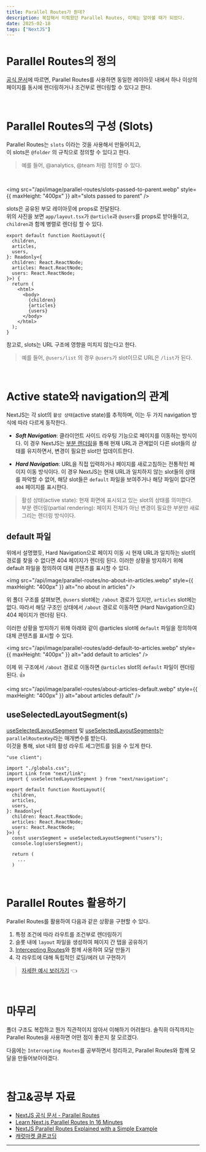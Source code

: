 ```yaml
---
title: Parallel Routes가 뭔데?
description: 복잡해서 미뤄왔던 Parallel Routes, 이제는 알아볼 때가 되었다.
date: 2025-02-18
tags: ["NextJS"]
---
```


# Parallel Routes의 정의

[공식 문서](https://nextjs.org/docs/app/building-your-application/routing/parallel-routes)에 따르면, Parallel Routes를 사용하면 동일한 레이아웃 내에서 하나 이상의 페이지를 동시에 렌더링하거나 조건부로 렌더링할 수 있다고 한다.

<br />

# Parallel Routes의 구성 (Slots)

Parallel Routes는 `slots` 이라는 것을 사용해서 만들어지고,  
이 slots은 `@folder` 의 규칙으로 정의할 수 있다고 한다.

> 예를 들어, @analytics, @team 처럼 정의할 수 있다.

<br />

<img
  src="/api/image/parallel-routes/slots-passed-to-parent.webp"
  style={{ maxHeight: "400px" }}
  alt="slots passed to parent"
/>

slots은 공유된 부모 레이아웃에 props로 전달된다.  
위의 사진을 보면 `app/layout.tsx`가 `@article`과 `@users`를 props로 받아들이고, `children`과 함께 병렬로 렌더링 할 수 있다.

```tsx {7-8,14-15} showLineNumbers title="app/layout.tsx"
export default function RootLayout({
  children,
  articles,
  users,
}: Readonly<{
  children: React.ReactNode;
  articles: React.ReactNode;
  users: React.ReactNode;
}>) {
  return (
    <html>
      <body>
        {children}
        {articles}
        {users}
      </body>
    </html>
  );
}
```

참고로, slots는 URL 구조에 영향을 미치지 않는다고 한다.

> 예를 들어, `@users/list` 의 경우 `@users`가 slot이므로 URL은 `/list`가 된다.

<br />

# Active state와 navigation의 관계

NextJS는 각 slot의 `활성 상태`(active state)를 추적하며, 이는 두 가지 navigation 방식에 따라 다르게 동작한다.

- **_Soft Navigation_**: 클라이언트 사이드 라우팅 기능으로 페이지를 이동하는 방식이다. 이 경우 NextJS는 [부분 렌더링](https://nextjs.org/docs/app/building-your-application/routing/linking-and-navigating#4-partial-rendering)을 통해 현재 URL과 관계없이 다른 slot들의 상태를 유지하면서, 변경이 필요한 slot만 업데이트한다.

- **_Hard Navigation_**: URL을 직접 입력하거나 페이지를 새로고침하는 전통적인 페이지 이동 방식이다. 이 경우 NextJS는 현재 URL과 일치하지 않는 slot들의 상태를 파악할 수 없어, 해당 slot들은 `default` 파일을 보여주거나 해당 파일이 없다면 `404` 페이지를 표시한다.

> 활성 상태(active state): 현재 화면에 표시되고 있는 slot의 상태를 의미한다.  
> 부분 렌더링(partial rendering): 페이지 전체가 아닌 변경이 필요한 부분만 새로 그리는 렌더링 방식이다.

## default 파일

위에서 설명했듯, Hard Navigation으로 페이지 이동 시 현재 URL과 일치하는 slot의 경로를 찾을 수 없다면 404 페이지가 렌더링 된다. 이러한 상황을 방지하기 위해 default 파일을 정의하여 대체 콘텐츠를 표시할 수 있다.

<img
  src="/api/image/parallel-routes/no-about-in-articles.webp"
  style={{ maxHeight: "400px" }}
  alt="no about in articles"
/>

위 폴더 구조를 살펴보면, `@users` slot에는 `/about` 경로가 있지만, `articles` slot에는 없다. 따라서 해당 구조인 상태에서 `/about` 경로로 이동하면 (Hard Navigation으로) 404 페이지가 렌더링 된다.

이러한 상황을 방지하기 위해 아래와 같이 @articles slot에 `default` 파일을 정의하여 대체 콘텐츠를 표시할 수 있다.

<img
  src="/api/image/parallel-routes/add-default-to-articles.webp"
  style={{ maxHeight: "400px" }}
  alt="add default to articles"
/>

이제 위 구조에서 `/about` 경로로 이동하면 `@articles` slot의 `default` 파일이 렌더링
된다. 👍

<img
  src="/api/image/parallel-routes/about-articles-default.webp"
  style={{ maxHeight: "400px" }}
  alt="about articles default"
/>

## useSelectedLayoutSegment(s)

[useSelectedLayoutSegment](https://nextjs.org/docs/app/api-reference/functions/use-selected-layout-segment) 및 [useSelectedLayoutSegments](https://nextjs.org/docs/app/api-reference/functions/use-selected-layout-segments)는 `parallelRoutesKey`라는 매개변수를 받는다.  
이것을 통해, slot 내의 활성 라우트 세그먼트를 읽을 수 있게 한다.

```tsx {1,16} showLineNumbers title="app/layout.tsx"
"use client";

import "./globals.css";
import Link from "next/link";
import { useSelectedLayoutSegment } from "next/navigation";

export default function RootLayout({
  children,
  articles,
  users,
}: Readonly<{
  children: React.ReactNode;
  articles: React.ReactNode;
  users: React.ReactNode;
}>) {
  const usersSegment = useSelectedLayoutSegment("users");
  console.log(usersSegment);

  return (
    ...
  )
```

<br />

# Parallel Routes 활용하기

Parallel Routes를 활용하여 다음과 같은 상황을 구현할 수 있다.

1. 특정 조건에 따라 라우트를 조건부로 렌더링하기
2. 슬롯 내에 `layout` 파일을 생성하여 페이지 간 탭을 공유하기
3. [Intercepting Routes](https://nextjs.org/docs/app/building-your-application/routing/intercepting-routes)와 함께 사용하여 모달 만들기
4. 각 라우트에 대해 독립적인 로딩/에러 UI 구현하기

> [자세한 예시 보러가기](http://nextjs.org/docs/app/building-your-application/routing/parallel-routes#examples) 👈

<br />

# 마무리

폴더 구조도 복잡하고 뭔가 직관적이지 않아서 이해하기 어려웠다. 솔직히 아직까지는 Parallel Routes을 사용하면 어떤 점이 좋은지 잘 모르겠다.

다음에는 `Intercepting Routes`를 공부하면서 정리하고, Parallel Routes와 함께 모달을 만들어보아야겠다.

<br />

# 참고&공부 자료

- [NextJS 공식 문서 - Parallel Routes](https://nextjs.org/docs/app/building-your-application/routing/parallel-routes)
- [Learn Next.js Parallel Routes In 16 Minutes](https://youtu.be/wi8kF8UniUI?si=b9CtYKv4jNpkj1Hu)
- [NextJS Parallel Routes Explained with a Simple Example](https://youtu.be/M836RZxReHU?si=VaQEZKxz5Pc0EN6n)
- [캐럿마켓 클론코딩](https://nomadcoders.co/carrot-market)

---

